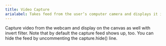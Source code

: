 ```yaml
---
title: Video Capture
arialabel: Takes feed from the user’s computer camera and displays it in the window
---
```



Capture video from the webcam and display
on the canvas as well with invert filter. Note that by
default the capture feed shows up, too. You can hide the
feed by uncommenting the capture.hide() line.
